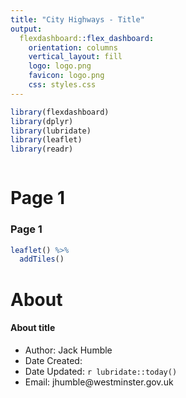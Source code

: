 ```yaml
---
title: "City Highways - Title"
output: 
  flexdashboard::flex_dashboard:
    orientation: columns
    vertical_layout: fill
    logo: logo.png
    favicon: logo.png
    css: styles.css
---
```


```r
library(flexdashboard)
library(dplyr)
library(lubridate)
library(leaflet)
library(readr)
```

```r

```

Page 1 {data-icon="fa-map"}
=====================================  

### Page 1 {.no-padding .no-title}

```r
leaflet() %>%
  addTiles() 
```



About {data-icon="fa-bars"}
===================================== 

#### About title

* Author: Jack Humble
* Date Created: 
* Date Updated: `r lubridate::today()`
* Email: jhumble@westminster.gov.uk

<!-- Description of Report -->


